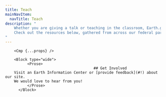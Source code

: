 ```yaml
---
title: Teach
mainNavItem:
  navTitle: Teach
description: "
    Whether you are giving a talk or teaching in the classroom, Earth.gov's learning and training resources can help educate your audience about our interconnected Earth.
    Check out the resources below, gathered from across our federal partners.
"
---
```




        <Cmp {...props} />

        <Block type="wide">
              <Prose>
                                            ## Get Involved
        Visit an Earth Information Center or [provide feedback](#!) about our site.
        We would love to hear from you!
              </Prose>
          </Block>